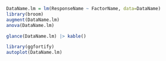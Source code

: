 
```r
DataName.lm = lm(ResponseName ~ FactorName, data=DataName)
library(broom)
augment(DataName.lm)
anova(DataName.lm)
```

```r
glance(DataName.lm) |> kable()
```

```r
library(ggfortify)
autoplot(DataName.lm)
```
